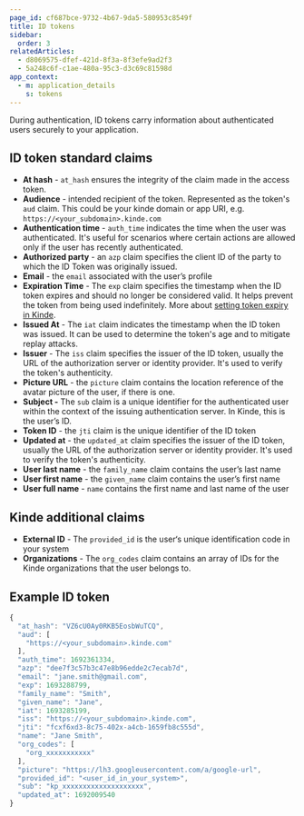 ```yaml
---
page_id: cf687bce-9732-4b67-9da5-580953c8549f
title: ID tokens
sidebar:
  order: 3
relatedArticles:
  - d8069575-dfef-421d-8f3a-8f3efe9ad2f3
  - 5a248c6f-c1ae-480a-95c3-d3c69c81598d
app_context:
  - m: application_details
    s: tokens
---
```


During authentication, ID tokens carry information about authenticated users securely to your application.

## ID token standard claims

- **At hash** - `at_hash` ensures the integrity of the claim made in the access token.
- **Audience** - intended recipient of the token. Represented as the token's `aud` claim. This could be your kinde domain or app URI, e.g. `https://<your_subdomain>.kinde.com`
- **Authentication time** - `auth_time` indicates the time when the user was authenticated. It's useful for scenarios where certain actions are allowed only if the user has recently authenticated.
- **Authorized party** - an `azp` claim specifies the client ID of the party to which the ID Token was originally issued.
- **Email** - the `email` associated with the user’s profile
- **Expiration Time** - The `exp` claim specifies the timestamp when the ID token expires and should no longer be considered valid. It helps prevent the token from being used indefinitely. More about [setting token expiry in Kinde](/build/tokens/configure-tokens/).
- **Issued At** - The `iat` claim indicates the timestamp when the ID token was issued. It can be used to determine the token's age and to mitigate replay attacks.
- **Issuer** - The `iss` claim specifies the issuer of the ID token, usually the URL of the authorization server or identity provider. It's used to verify the token's authenticity.
- **Picture URL** - the `picture` claim contains the location reference of the avatar picture of the user, if there is one.
- **Subject -** The `sub` claim is a unique identifier for the authenticated user within the context of the issuing authentication server. In Kinde, this is the user’s ID.
- **Token ID** - the `jti` claim is the unique identifier of the ID token
- **Updated at** - the `updated_at` claim specifies the issuer of the ID token, usually the URL of the authorization server or identity provider. It's used to verify the token's authenticity.
- **User last name** - the `family_name` claim contains the user’s last name
- **User first name** - the `given_name` claim contains the user’s first name
- **User full name** - `name` contains the first name and last name of the user

## Kinde additional claims

- **External ID** - The `provided_id` is the user‘s unique identification code in your system
- **Organizations** - The `org_codes` claim contains an array of IDs for the Kinde organizations that the user belongs to.

## Example ID token

```jsx
{
  "at_hash": "VZ6cU0Ay0RKB5EosbWuTCQ",
  "aud": [
    "https://<your_subdomain>.kinde.com"
  ],
  "auth_time": 1692361334,
  "azp": "dee7f3c57b3c47e8b96edde2c7ecab7d",
  "email": "jane.smith@gmail.com",
  "exp": 1693288799,
  "family_name": "Smith",
  "given_name": "Jane",
  "iat": 1693285199,
  "iss": "https://<your_subdomain>.kinde.com",
  "jti": "fcxf6xd3-8c75-402x-a4cb-1659fb8c555d",
  "name": "Jane Smith",
  "org_codes": [
    "org_xxxxxxxxxxx"
  ],
  "picture": "https://lh3.googleusercontent.com/a/google-url",
  "provided_id": "<user_id_in_your_system>",
  "sub": "kp_xxxxxxxxxxxxxxxxxxxx",
  "updated_at": 1692009540
}
```
